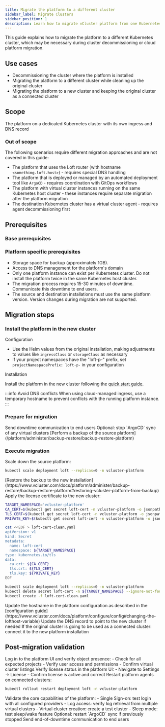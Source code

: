 ```yaml
---
title: Migrate the platform to a different cluster
sidebar_label: Migrate Clusters
sidebar_position: 1
description: Learn how to migrate vCluster platform from one Kubernetes cluster to another.
---
```



This guide explains how to migrate the platform to a different Kubernetes cluster, which may be necessary during cluster decommissioning or cloud platform migration.

## Use cases
- Decommissioning the cluster where the platform is installed
- Migrating the platform to a different cluster while cleaning up the original cluster
- Migrating the platform to a new cluster and keeping the original cluster as a connected cluster

## Scope

The platform on a dedicated Kubernetes cluster with its own ingress and DNS record

### Out of scope
The following scenarios require different migration approaches and are not covered in this guide:
- The platform that uses the Loft router (with hostname `<something.loft.host>`) - requires special DNS handling
- The platform that is deployed or managed by an automated deployment tool like `ArgoCD` - requires coordination with GitOps workflows
- The platform with virtual cluster instances running on the same Kubernetes host cluster - these instances require separate migration after the platform migration
- The destination Kubernetes cluster has a virtual cluster agent - requires agent decommissioning first

## Prerequisites

### Base prerequisites
<BasePrerequisites />

### Platform specific prerequisites
- Storage space for backup (approximately 1GB).
- Access to DNS management for the platform's domain
- Only one platform instance can exist per Kubernetes cluster. Do not install the platform twice in the same Kubernetes host cluster.
- The migration process requires 15-30 minutes of downtime. Communicate this downtime to end users.
- The source and destination installations must use the same platform version. Version changes during migration are not supported.

## Migration steps

<Flow id="migration procedure">

### Install the platform in the new cluster
<Step>
Configuration

- Use the Helm values from the original installation, making adjustments to values like `ingressClass` or `storageClass` as necessary
- If your project namespaces have the "loft-p-" prefix, set `projectNamespacePrefix: loft-p-` in your configuration
</Step>

<Step>
Installation

Install the platform in the new cluster following the [quick start guide](/platform/install/quick-start-guide).

:::info Avoid DNS conflicts
When using cloud-managed ingress, use a temporary hostname to prevent conflicts with the running platform instance.
:::
</Step>

### Prepare for migration

<Step>
Send downtime communication to end users
</Step>

<Step>
Optional: stop `ArgoCD` sync of any virtual clusters
</Step>

<Step>
[Perform a backup of the source platform](/platform/administer/backup-restore/backup-restore-platform)
</Step>

### Execute migration

<Step>
Scale down the source platform:

```bash title="Scale down the platform deployment"
kubectl scale deployment loft --replicas=0 -n vcluster-platform
```
</Step>

<Step>
[Restore the backup to the new installation](https://www.vcluster.com/docs/platform/administer/backup-restore/backup-restore-platform#restoring-vcluster-platform-from-backup)
</Step>

<Step>
Apply the license certificate to the new cluster:

  ```bash title="Apply license certificate"
  TARGET_NAMESPACE='vcluster-platform'
  CA_CERT=$(kubectl get secret loft-cert -n vcluster-platform -o jsonpath="{.data.ca\.crt}")
  TLS_CERT=$(kubectl get secret loft-cert -n vcluster-platform -o jsonpath="{.data.tls\.crt}")
  PRIVATE_KEY=$(kubectl get secret loft-cert -n vcluster-platform -o jsonpath="{.data.tls\.key}")

  cat <<EOF > loft-cert-clean.yaml
  apiVersion: v1
  kind: Secret
  metadata:
    name: loft-cert
    namespace: ${TARGET_NAMESPACE}
  type: kubernetes.io/tls
  data:
    ca.crt: ${CA_CERT}
    tls.crt: ${TLS_CERT}
    tls.key: ${PRIVATE_KEY}
  EOF
  ```

  ```bash title="Apply license certificate"
  kubectl scale deployment loft --replicas=0 -n vcluster-platform
  kubectl delete secret loft-cert -n ${TARGET_NAMESPACE} --ignore-not-found
  kubectl create -f loft-cert-clean.yaml
  ```

</Step>
<Step>
Update the hostname in the platform configuration as described in the [configuration guide](https://www.vcluster.com/docs/platform/configure/config#changing-the-lofthost-variable)
</Step>
<Step>
Update the DNS record to point to the new cluster if needed
</Step>
<Step>
If the original cluster is going to be used as a connected cluster: connect it to the new platform installation
</Step>

</Flow>

## Post-migration validation
<Flow id="post-migration validation">
<Step>
Log in to the platform UI and verify object presence:
   - Check for all expected projects
   - Verify user access and permissions
   - Confirm virtual cluster listings
</Step>
<Step>
Verify license status in the platform UI:
   - Navigate to Settings → License
   - Confirm license is active and correct
</Step>
<Step>
Restart platform agents on connected clusters:

  ```bash title="Restart platform agents"
  kubectl rollout restart deployment loft -n vcluster-platform
  ```
</Step>
<Step>
Validate the core capabilities of the platform:
   - Single Sign-on: test login with all configured providers
   - Log access: verify log retrieval from multiple virtual clusters
   - Virtual cluster creation: create a test cluster
   - Sleep mode: test sleep/wake feature
</Step>
<Step>
Optional: restart `ArgoCD` sync if previously stopped
</Step>
<Step>
Send end-of-downtime communication to end users
</Step>
</Flow>
